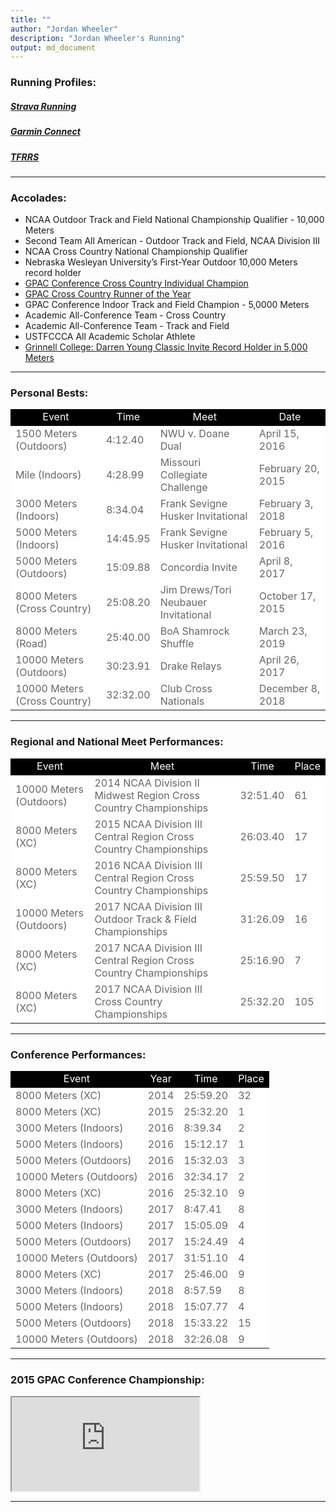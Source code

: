 ```yaml
---
title: ""
author: "Jordan Wheeler"
description: "Jordan Wheeler's Running"
output: md_document
---
```


<meta name="author" content="Jordan Wheeler">
<meta name="description" content="Jordan Wheeler's Running">

<style>
  .flat-table {
    display: block;
    font-family: sans-serif;
    -webkit-font-smoothing: antialiased;
    font-size: 115%;
    overflow: auto;
    width: auto;
  }
  thead {
    background-color: black;
    color: white;
    font-weight: normal;
    padding: 20px 30px;
    text-align: center;
  }
  tbody {
    background-color: white;
    color: rgb(102, 102, 102);
    padding: 20px 30px;
  }
  .center {
    margin-left: auto;
    margin-right: auto;
    display: block
}
<!--   table { -->
<!--     margin-left: auto; -->
<!--     margin-right: auto; -->
<!-- } -->
</style>

<h3>Running Profiles:</h3>

<h5><a href="https://www.strava.com/athletes/30817358" target="_blank">Strava Running</a></h5>

<h5><a href="https://connect.garmin.com/modern/profile/41e46247-dcbc-44da-8247-707f7ca17b87" target="_blank">Garmin Connect</a></h5>

<h5><a href="https://www.tfrrs.org/athletes/5486844.html" target="_blank">TFRRS</a></h5>

<hr style="border-color: #666666;">

<h3>Accolades:</h3>
<ul>
<li>NCAA Outdoor Track and Field National Championship Qualifier - 10,000 Meters</li>
<li>Second Team All American - Outdoor Track and Field, NCAA Division III</li>
<li>NCAA Cross Country National Championship Qualifier</li>
<li>Nebraska Wesleyan University's First-Year Outdoor 10,000 Meters record holder</li>
<li><a href="RunningTables/GPACResults2015.pdf" target="_blank">GPAC Conference Cross Country Individual Champion</a></li>
<li><a href="http://www.gpacsports.com/article/3470.php#.Wya1Mi8-KL4" target="_blank">GPAC Cross Country Runner of the Year</a></li>
<li>GPAC Conference Indoor Track and Field Champion - 5,0000 Meters</li>
<li>Academic All-Conference Team - Cross Country</li>
<li>Academic All-Conference Team - Track and Field</li>
<li>USTFCCCA All Academic Scholar Athlete</li>
<li><a href="RunningTables/GrinnellMeetRecords.pdf" target="_blank">Grinnell College: Darren Young Classic Invite Record Holder in 5,000 Meters</a></li>
</ul>

<hr style="border-color: #666666;">

<h3>Personal Bests:</h3>
<table class="table table-hover table-condensed">
<thead><tr>
<td>Event</td>
<td>Time</td>
<td>Meet</td>
<td>Date</td>
</tr></thead>
<tbody>
<tr>
<td>1500 Meters (Outdoors)</td>
<td>4:12.40</td>
<td>NWU v. Doane Dual</td>
<td>April 15, 2016</td>
</tr>
<tr>
<td>Mile (Indoors)</td>
<td>4:28.99</td>
<td>Missouri Collegiate Challenge</td>
<td>February 20, 2015</td>
</tr>
<tr>
<td>3000 Meters (Indoors)</td>
<td>8:34.04</td>
<td>Frank Sevigne Husker Invitational</td>
<td>February 3, 2018</td>
</tr>
<tr>
<td>5000 Meters (Indoors)</td>
<td>14:45.95</td>
<td>Frank Sevigne Husker Invitational</td>
<td>February 5, 2016</td>
</tr>
<tr>
<td>5000 Meters (Outdoors)</td>
<td>15:09.88</td>
<td>Concordia Invite</td>
<td>April 8, 2017</td>
</tr>
<tr>
<td>8000 Meters (Cross Country)</td>
<td>25:08.20</td>
<td>Jim Drews/Tori Neubauer Invitational</td>
<td>October 17, 2015</td>
</tr>
<tr>
<td>8000 Meters (Road)</td>
<td>25:40.00</td>
<td>BoA Shamrock Shuffle</td>
<td>March 23, 2019</td>
</tr>
<tr>
<td>10000 Meters (Outdoors)</td>
<td>30:23.91</td>
<td>Drake Relays</td>
<td>April 26, 2017</td>
</tr>
<tr>
<td>10000 Meters (Cross Country)</td>
<td>32:32.00</td>
<td>Club Cross Nationals</td>
<td>December 8, 2018</td>
</tr>
</tbody></table>

<hr style="border-color: #666666;">

<h3>Regional and National Meet Performances:</h3>
<table class="table table-hover table-condensed">
<thead><tr>
<td>Event</td>
<td>Meet</td>
<td>Time</td>
<td>Place</td>
</tr></thead>
<tbody>
<tr>
<td>10000 Meters (Outdoors)</td>
<td>2014 NCAA Division II Midwest Region Cross Country Championships</td>
<td>32:51.40</td>
<td>61</td>
</tr>
<tr>
<td>8000 Meters (XC)</td>
<td>2015 NCAA Division III Central Region Cross Country Championships</td>
<td>26:03.40</td>
<td>17</td>
</tr>
<tr>
<td>8000 Meters (XC)</td>
<td>2016 NCAA Division III Central Region Cross Country Championships</td>
<td>25:59.50</td>
<td>17</td>
</tr>
<tr>
<td>10000 Meters (Outdoors)</td>
<td>2017 NCAA Division III Outdoor Track &amp; Field Championships</td>
<td>31:26.09</td>
<td>16</td>
</tr>
<tr>
<td>8000 Meters (XC)</td>
<td>2017 NCAA Division III Central Region Cross Country Championships</td>
<td>25:16.90</td>
<td>7</td>
</tr>
<tr>
<td>8000 Meters (XC)</td>
<td>2017 NCAA Division III Cross Country Championships</td>
<td>25:32.20</td>
<td>105</td>
</tr>
</tbody></table>

<hr style="border-color: #666666;">

<h3>Conference Performances:</h3>
<table class="table table-hover table-condensed">
<thead><tr>
<td>Event</td>
<td>Year</td>
<td>Time</td>
<td>Place</td>
</tr></thead>
<tbody>
<tr>
<td>8000 Meters (XC)</td>
<td>2014</td>
<td>25:59.20</td>
<td>32</td>
</tr>
<tr>
<td>8000 Meters (XC)</td>
<td>2015</td>
<td>25:32.20</td>
<td>1</td>
</tr>
<tr>
<td>3000 Meters (Indoors)</td>
<td>2016</td>
<td>8:39.34</td>
<td>2</td>
</tr>
<tr>
<td>5000 Meters (Indoors)</td>
<td>2016</td>
<td>15:12.17</td>
<td>1</td>
</tr>
<tr>
<td>5000 Meters (Outdoors)</td>
<td>2016</td>
<td>15:32.03</td>
<td>3</td>
</tr>
<tr>
<td>10000 Meters (Outdoors)</td>
<td>2016</td>
<td>32:34.17</td>
<td>2</td>
</tr>
<tr>
<td>8000 Meters (XC)</td>
<td>2016</td>
<td>25:32.10</td>
<td>9</td>
</tr>
<tr>
<td>3000 Meters (Indoors)</td>
<td>2017</td>
<td>8:47.41</td>
<td>8</td>
</tr>
<tr>
<td>5000 Meters (Indoors)</td>
<td>2017</td>
<td>15:05.09</td>
<td>4</td>
</tr>
<tr>
<td>5000 Meters (Outdoors)</td>
<td>2017</td>
<td>15:24.49</td>
<td>4</td>
</tr>
<tr>
<td>10000 Meters (Outdoors)</td>
<td>2017</td>
<td>31:51.10</td>
<td>4</td>
</tr>
<tr>
<td>8000 Meters (XC)</td>
<td>2017</td>
<td>25:46.00</td>
<td>9</td>
</tr>
<tr>
<td>3000 Meters (Indoors)</td>
<td>2018</td>
<td>8:57.59</td>
<td>8</td>
</tr>
<tr>
<td>5000 Meters (Indoors)</td>
<td>2018</td>
<td>15:07.77</td>
<td>4</td>
</tr>
<tr>
<td>5000 Meters (Outdoors)</td>
<td>2018</td>
<td>15:33.22</td>
<td>15</td>
</tr>
<tr>
<td>10000 Meters (Outdoors)</td>
<td>2018</td>
<td>32:26.08</td>
<td>9</td>
</tr>
</tbody></table>

<hr style="border-color: #666666;">

<h3>2015 GPAC Conference Championship:</h3>

<!-- 16:9 aspect ratio -->
<div class="embed-responsive embed-responsive-16by9">
<iframe class="embed-responsive-item" src="https://www.youtube.com/embed/d1Jc6kFiC58"></iframe>
</div>

<hr style="border-color: #666666;">

